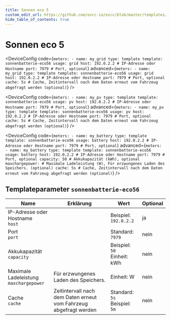 ```yaml
---
title: Sonnen eco 5
custom_edit_url: https://github.com/evcc-io/evcc/blob/master/templates/definition/meter/sonnenbatterie-eco56.yaml
hide_table_of_contents: true
---
```



# Sonnen eco 5

<div className="device-detail-container">
  <div className="device-detail-content">
    <DeviceFeatures features="" />

<Tabs>
<TabItem value="grid" label="Netz" default>

<DeviceConfig code={`meters:
    - name: my_grid
      type: template
      template: sonnenbatterie-eco56
      usage: grid
      host: 192.0.2.2 # IP-Adresse oder Hostname
      port: 7979 # Port, optional`} advanced={`meters:
    - name: my_grid
      type: template
      template: sonnenbatterie-eco56
      usage: grid
      host: 192.0.2.2 # IP-Adresse oder Hostname
      port: 7979 # Port, optional
      cache: 5s # Cache, Zeitintervall nach dem Daten erneut vom Fahrzeug abgefragt werden (optional)`} />

</TabItem>
<TabItem value="pv" label="PV">

<DeviceConfig code={`meters:
    - name: my_pv
      type: template
      template: sonnenbatterie-eco56
      usage: pv
      host: 192.0.2.2 # IP-Adresse oder Hostname
      port: 7979 # Port, optional`} advanced={`meters:
    - name: my_pv
      type: template
      template: sonnenbatterie-eco56
      usage: pv
      host: 192.0.2.2 # IP-Adresse oder Hostname
      port: 7979 # Port, optional
      cache: 5s # Cache, Zeitintervall nach dem Daten erneut vom Fahrzeug abgefragt werden (optional)`} />

</TabItem>
<TabItem value="battery" label="Batterie">

<DeviceConfig code={`meters:
    - name: my_battery
      type: template
      template: sonnenbatterie-eco56
      usage: battery
      host: 192.0.2.2 # IP-Adresse oder Hostname
      port: 7979 # Port, optional`} advanced={`meters:
    - name: my_battery
      type: template
      template: sonnenbatterie-eco56
      usage: battery
      host: 192.0.2.2 # IP-Adresse oder Hostname
      port: 7979 # Port, optional
      capacity: 50 # Akkukapazität (kWh), optional
      maxchargepower: # Maximale Ladeleistung (W), Für erzwungenes Laden des Speichers. (optional)
      cache: 5s # Cache, Zeitintervall nach dem Daten erneut vom Fahrzeug abgefragt werden (optional)`} />

</TabItem>
</Tabs>
  </div>
  <div className="device-detail-icon">
    <evcc-icon
      type="meter"
      name="sonnen-eco-5"
      size="400px"
      alt="Sonnen eco 5"
      className="device-detail-icon-img"
    ></evcc-icon>
  </div>
</div>

## Templateparameter `sonnenbatterie-eco56`

| Name | Erklärung | Wert | Optional |
|-----------|-----------|------|----------|
| IP-Adresse oder Hostname<br/>`host` |  | Beispiel: `192.0.2.2` | ja |
| Port<br/>`port` |  | Standard: `7979` | nein |
| Akkukapazität<br/>`capacity` |  | Beispiel: `50`<br/>Einheit: kWh | nein |
| Maximale Ladeleistung<br/>`maxchargepower` | Für erzwungenes Laden des Speichers. | Einheit: W | nein |
| Cache<br/>`cache` | Zeitintervall nach dem Daten erneut vom Fahrzeug abgefragt werden | Standard: `5s`<br/>Beispiel: `5m` | nein |

